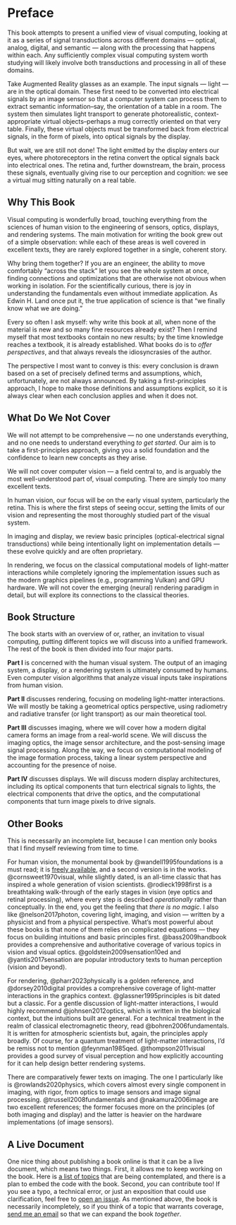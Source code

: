 # Preface {.unnumbered}

This book attempts to present a unified view of visual computing, looking at it as a series of signal transductions across different domains --- optical, analog, digital, and semantic --- along with the processing that happens within each.
Any sufficiently complex visual computing system worth studying will likely involve both transductions and processing in all of these domains.

Take Augmented Reality glasses as an example.
The input signals --- light --- are in the optical domain. These first need to be converted into electrical signals by an image sensor so that a computer system can process them to extract semantic information--say, the orientation of a table in a room. The system then simulates light transport to generate photorealistic, context-appropriate virtual objects--perhaps a mug correctly oriented on that very table. Finally, these virtual objects must be transformed back from electrical signals, in the form of pixels, into optical signals by the display.

But wait, we are still not done!
The light emitted by the display enters our eyes, where photoreceptors in the retina convert the optical signals back into electrical ones. The retina and, further downstream, the brain, process these signals, eventually giving rise to our perception and cognition: we see a virtual mug sitting naturally on a real table.

## Why This Book

Visual computing is wonderfully broad, touching everything from the sciences of human vision to the engineering of sensors, optics, displays, and rendering systems.
The main motivation for writing the book grew out of a simple observation: while each of these areas is well covered in excellent texts, they are rarely explored together in a single, coherent story.

Why bring them together?
If you are an engineer, the ability to move comfortably "across the stack" let you see the whole system at once, finding connections and optimizations that are otherwise not obvious when working in isolation.
For the scientifically curious, there is joy in understanding the fundamentals even without immediate application.
As Edwin H. Land once put it, the true application of science is that “we finally know what we are doing.”

Every so often I ask myself: why write this book at all, when none of the material is new and so many fine resources already exist?
Then I remind myself that most textbooks contain no new results; by the time knowledge reaches a textbook, it is already established.
What books do is to *offer perspectives*, and that always reveals the idiosyncrasies of the author.

The perspective I most want to convey is this: every conclusion is drawn based on a set of precisely defined terms and assumptions, which, unfortunately, are not always announced.
By taking a first-principles approach, I hope to make those definitions and assumptions explicit, so it is always clear when each conclusion applies and when it does not.

## What Do We Not Cover

We will not attempt to be comprehensive --- no one understands everything, and no one needs to understand everything *to get started*.
Our aim is to take a first-principles approach, giving you a solid foundation and the confidence to learn new concepts as they arise.

We will not cover computer vision --- a field central to, and is arguably the most well-understood part of, visual computing.
There are simply too many excellent texts.

In human vision, our focus will be on the early visual system, particularly the retina.
This is where the first steps of seeing occur, setting the limits of our vision and representing the most thoroughly studied part of the visual system.

In imaging and display, we review basic principles (optical-electrical signal transductions) while being intentionally light on implementation details --- these evolve quickly and are often proprietary.

In rendering, we focus on the classical computational models of light-matter interactions while completely ignoring the implementation issues such as the modern graphics pipelines (e.g., programming Vulkan) and GPU hardware.
We will not cover the emerging (neural) rendering paradigm in detail, but will explore its connections to the classical theories.

## Book Structure

The book starts with an overview of or, rather, an invitation to visual computing, putting different topics we will discuss into a unified framework.
The rest of the book is then divided into four major parts.

**Part I** is concerned with the human visual system.
The output of an imaging system, a display, or a rendering system is ultimately consumed by humans.
Even computer vision algorithms that analyze visual inputs take inspirations from human vision.

**Part II** discusses rendering, focusing on modeling light-matter interactions.
We will mostly be taking a geometrical optics perspective, using radiometry and radiative transfer (or light transport) as our main theoretical tool.

**Part III** discusses imaging, where we will cover how a modern digital camera forms an image from a real-world scene.
We will discuss the imaging optics, the image sensor architecture, and the post-sensing image signal processing.
Along the way, we focus on computational modeling of the image formation process, taking a linear system perspective and accounting for the presence of noise.

**Part IV** discusses displays.
We will discuss modern display architectures, including its optical components that turn electrical signals to lights, the electrical components that drive the optics, and the computational components that turn image pixels to drive signals.

## Other Books

This is necessarily an incomplete list, because I can mention only books that I find myself reviewing from time to time.

For human vision, the monumental book by @wandell1995foundations is a must read; it is [freely available](https://wandell.github.io/FOV-1995/), and a second version is in the works.
@cornsweet1970visual, while slightly dated, is an all-time classic that has inspired a whole generation of vision scientists.
@rodieck1998first is a breathtaking walk-through of the early stages in vision (eye optics and retinal processing), where every step is described *operationally* rather than conceptually.
In the end, you get the feeling that *there is no magic*.
I also like @nelson2017photon, covering light, imaging, and vision --- written by a physicist and from a physical perspective.
What's most powerful about these books is that none of them relies on complicated equations --- they focus on building intuitions and basic principles first.
@bass2009handbook provides a comprehensive and authoritative coverage of various topics in vision and visual optics.
@goldstein2009sensation10ed and @yantis2017sensation are popular introductory texts to human perception (vision and beyond).

For rendering, @pharr2023physically is a golden reference, and @dorsey2010digital provides a comprehensive coverage of light-matter interactions in the graphics context.
@glassner1995principles is bit dated but a classic.
For a gentle discussion of light-matter interactions, I would highly recommend @johnsen2012optics, which is written in the biological context, but the intuitions built are general.
For a technical treatment in the realm of classical electromagnetic theory, read @bohren2006fundamentals.
It is written for atmospheric scientists but, again, the principles apply broadly.
Of course, for a quantum treatment of light-matter interactions, I'd be remiss not to mention @feynman1985qed.
@thompson2011visual provides a good survey of visual perception and how explicitly accounting for it can help design better rendering systems.

There are comparatively fewer texts on imaging.
The one I particularly like is @rowlands2020physics, which covers almost every single component in imaging, with rigor, from optics to image sensors and image signal processing.
@trussell2008fundamentals and @nakamura2006image are two excellent references; the former focuses more on the principles (of both imaging and display) and the latter is heavier on the hardware implementations (of image sensors).

## A Live Document

One nice thing about publishing a book online is that it can be a live document, which means two things.
First, it allows me to keep working on the book.
Here is [a list of topics](https://github.com/learnvisualcomputing/learnvisualcomputing.github.io/issues/2) that are being contemplated, and there is a plan to embed the code with the book.
Second, *you* can contribute too!
If you see a typo, a technical error, or just an exposition that could use clarification, feel free to [open an issue](https://github.com/learnvisualcomputing/learnvisualcomputing.github.io/issues/new).
As mentioned above, the book is necessarily incompletely, so if you think of a topic that warrants coverage, [send me an email](mailto:yuhaozhu@ieee.org) so that we can expand the book *together*.
